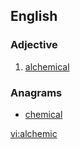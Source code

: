 ==English==

===Adjective===
{{en-adj|-}}

# [[alchemical]]

===Anagrams===
*[[chemical]]

[[vi:alchemic]]
